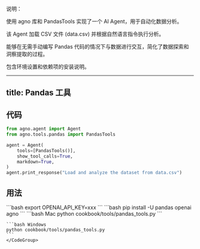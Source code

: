说明：

使用 agno 库和 PandasTools 实现了一个 AI Agent，用于自动化数据分析。

该 Agent 加载 CSV 文件 (data.csv) 并根据自然语言指令执行分析。

能够在无需手动编写 Pandas 代码的情况下与数据进行交互，简化了数据探索和洞察提取的过程。

包含环境设置和依赖项的安装说明。

---
title: Pandas 工具
---

## 代码

```python cookbook/tools/pandas_tools.py
from agno.agent import Agent
from agno.tools.pandas import PandasTools

agent = Agent(
    tools=[PandasTools()],
    show_tool_calls=True,
    markdown=True,
)
agent.print_response("Load and analyze the dataset from data.csv")
```

## 用法

<Steps>
  <Snippet file="create-venv-step.mdx" />

  <Step title="设置您的 API 密钥">
    ```bash
    export OPENAI_API_KEY=xxx
    ```
  </Step>

  <Step title="安装库">
    ```bash
    pip install -U pandas openai agno
    ```
  </Step>

  <Step title="运行 Agent">
    <CodeGroup>
    ```bash Mac
    python cookbook/tools/pandas_tools.py
    ```

    ```bash Windows
    python cookbook/tools/pandas_tools.py
    ```
    </CodeGroup>
  </Step>
</Steps>